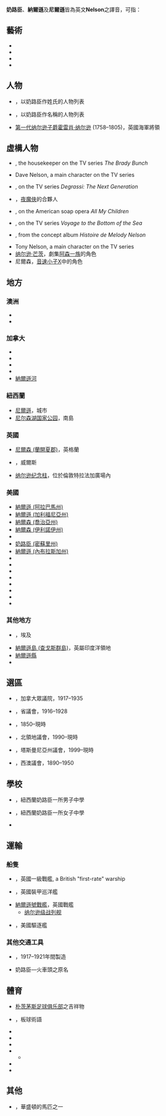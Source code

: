 {{wiktionary|Nelson|nelson}}
'''奶路臣'''、'''納爾遜'''及'''尼爾遜'''皆為英文'''Nelson'''之譯音，可指：
{{TOC right}}

==藝術==
* {{tsl|en|Nelson (1918 film)|奶路臣 (1918年電影)}}
* {{tsl|en|Nelson (1926 film)|奶路臣 (1926年電影)}}
* {{tsl|en|Nelson (opera)|奶路臣 (歌劇)}}
* {{tsl|en|Nelson (band)|奶路臣 (樂隊)}}

==人物==
* {{tsl|en|Nelson (surname)|奶路臣 (姓)}}，以奶路臣作姓氏的人物列表
* {{tsl|en|Nelson (given name)|奶路臣 (名)}}，以奶路臣作名稱的人物列表
* [[第一代纳尔逊子爵霍雷肖·纳尔逊|第一代纳尔逊子爵霍雷肖·纳尔逊]] (1758–1805)，英國海軍將領

==虛構人物==
* {{tsl|en|Alice Nelson|}}, the housekeeper on the TV series ''The Brady Bunch''
* Dave Nelson, a main character on the TV series ''{{tsl|en|NewsRadio|}}''
* {{tsl|en|Emma Nelson|}}, on the TV series ''Degrassi: The Next Generation''
* {{tsl|en|Foggy Nelson|佛吉·奶路臣}}，[[夜魔俠|夜魔俠]]的合夥人
* {{tsl|en|Greg Nelson and Jenny Gardner||Greg Nelson}}, on the American soap opera ''All My Children''
* {{tsl|en|Harriman Nelson|}}, on the TV series ''Voyage to the Bottom of the Sea''
* {{tsl|en|Melody Nelson|}}, from the concept album ''Histoire de Melody Nelson''
* Tony Nelson, a main character on the TV series ''{{tsl|en|I Dream of Jeannie|}}''
* [[纳尔逊·芒茨|纳尔逊·芒茨]]，劇集[[阿森一族|阿森一族]]的角色
* 尼爾森，[[音速小子X|音速小子X]]中的角色

==地方==
===澳洲===
* {{tsl|en|Nelson, New South Wales|奶路臣 (新南威爾士州)}}
* {{tsl|en|Nelson, Victoria|奶路臣 (維多利亞州)}}

===加拿大===
* {{tsl|en|Nelson, British Columbia|奶路臣 (卑詩省)}}
* {{tsl|en|Nelson Beach, Saskatchewan|奶路臣 (沙省)}}
* {{tsl|en|Nelson Head|奶路臣岬}}
* {{tsl|en|Nelson Island (British Columbia)|奶路臣島 (卑詩省)}}
* [[納爾遜河|納爾遜河]]

===紐西蘭===
* [[尼爾遜|尼爾遜]]，城市
* [[尼尔森湖国家公园|尼尔森湖国家公园]]，南島

===英國===
* [[尼爾森_(蘭開夏郡)|尼爾森 (蘭開夏郡)]]，英格蘭
* {{tsl|en|Nelson, Caerphilly|奶路臣 (卡菲利)}}，威爾斯
* [[纳尔逊纪念柱|纳尔逊纪念柱]]，位於倫敦特拉法加廣場內

===美國===
* [[納爾遜_(阿拉巴馬州)|納爾遜 (阿拉巴馬州)]]
* [[納爾遜_(加利福尼亞州)|納爾遜 (加利福尼亞州)]]
* [[納爾森_(喬治亞州)|納爾森 (喬治亞州)]]
* [[納爾森_(伊利諾伊州)|納爾森 (伊利諾伊州)]]
* {{tsl|en|Nelson, Minnesota|奶路臣 (明尼蘇達州)}}
* [[奶路臣_(密蘇里州)|奶路臣 (密蘇里州)]]
* [[納爾遜_(內布拉斯加州)|納爾遜 (內布拉斯加州)]]
* {{tsl|en|Nelson, Nevada|奶路臣 (內華達州)}}
* {{tsl|en|Nelson, New Hampshire|奶路臣 (新罕布什爾州)}}
* {{tsl|en|Nelson, New York|奶路臣 (紐約州)}}
* {{tsl|en|Nelson, North Carolina|奶路臣 (北卡羅萊納州)}}
* {{tsl|en|Nelson, Oklahoma|奶路臣 (奧克拉荷馬州)}}
* {{tsl|en|Nelson, West Virginia|奶路臣 (西維珍尼亞州)}}
* {{tsl|en|Nelson, Wisconsin|奶路臣 (威斯康辛州)}}
* {{tsl|en|Nelson, Virginia|奶路臣 (維珍尼亞州)}}

===其他地方===
* {{tsl|en|Nelson's Island|奶路臣島}}，埃及
* [[納爾遜島_(查戈斯群島)|納爾遜島 (查戈斯群島)]]，英屬印度洋領地
* [[納爾遜縣|納爾遜縣]]
* {{tsl|en|Nelson Township (disambiguation)|奶路臣鎮區}}

== 選區 ==

* {{tsl|en|Nelson (electoral district)|奶路臣 (加拿大選區)}}，加拿大眾議院，1917–1935
* {{tsl|en|Nelson (provincial electoral district)|奶路臣 (卑詩省議會選區)}}，省議會，1916–1928
* {{tsl|en|Nelson (New Zealand electorate)|奶路臣 (紐西蘭選區)}}，1850–現時
* {{tsl|en|Electoral division of Nelson (Northern Territory)|奶路臣選區 (北領地)}}，北領地議會，1990–現時
* {{tsl|en|Electoral division of Nelson (Tasmania)|奶路臣選區 (塔斯曼尼亞州)}}，塔斯曼尼亞州議會，1999–現時
* {{tsl|en|Electoral district of Nelson||奶路臣選區 (塔斯曼尼亞州)}}，西澳議會，1890–1950

== 學校 ==
* {{tsl|en|Nelson College|奶路臣中學}}，紐西蘭奶路臣一所男子中學
* {{tsl|en|Nelson College for Girls|奶路臣女子中學}}，紐西蘭奶路臣一所女子中學
* {{tsl|en|Nelson High School (disambiguation)|奶路臣高中}}

==運輸==
===船隻===
* {{tsl|en|HMS Nelson (1814)|奶路臣號一級戰艦}}，英國一級戰艦, a British "first-rate" warship
* {{tsl|en|HMS Nelson (1876)|奶路臣號裝甲巡洋艦}}，英國裝甲巡洋艦
* [[納爾遜號戰艦|納爾遜號戰艦]]，英國戰艦
** [[纳尔逊级战列舰|纳尔逊级战列舰]]
* {{tsl|en|USS Nelson (DD-623)|奶路臣號驅逐艦}}，美國驅逐艦

===其他交通工具===
* {{tsl|en|Nelson (automobile)|奶路臣 (汽車)}}，1917–1921年間製造
* 奶路臣—{{tsl|en|GWR 3031 Class|GWR 3031}}火車頭之原名

==體育==
* [[朴茨茅斯足球俱乐部|朴茨茅斯足球俱乐部]]之吉祥物
* {{tsl|en|Nelson (cricket)|奶路臣 (板球)}}，板球術語
* {{tsl|en|Nelson F.C.|奶路臣足球俱樂部}}
* {{tsl|en|Nelson Cricket Club|奶路臣板球俱樂部}}
* {{tsl|en|Nelson cricket team|奶路臣板球隊}}
* {{tsl|en|Nelson Rugby Union|奶路臣欖球隊}}
** {{tsl|en|Nelson Bays Rugby Union|奶路臣灣欖球隊}}
* {{tsl|en|Nelson Maple Leafs|奶路臣楓葉隊}}
* {{tsl|en|Nelson Suburbs FC|奶路臣近郊足球俱樂部}}

==其他==
* {{tsl|en|Nelson (horse)|奶路臣 (馬)}}，華盛頓的馬匹之一

{{disambiguation|geo|school|ship}}